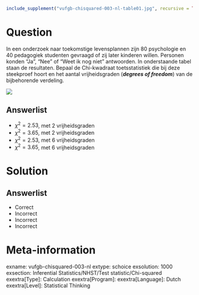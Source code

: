 ```{r, echo = FALSE, results = "hide"}
include_supplement("vufgb-chisquared-003-nl-table01.jpg", recursive = TRUE)
```

Question
========
  
In een onderzoek naar toekomstige levensplannen zijn 80 psychologie en 40 pedagogiek studenten
gevraagd of zij later kinderen willen. Personen konden “Ja”, “Nee” of “Weet ik nog niet” antwoorden.
In onderstaande tabel staan de resultaten. Bepaal de Chi-kwadraat toetsstatistiek die bij deze
steekproef hoort en het aantal vrijheidsgraden (***degrees of freedom***) van de bijbehorende verdeling.

![](vufgb-chisquared-003-nl-table01.jpg)
  
Answerlist
----------
* $\chi^{2} = 2.53$, met 2 vrijheidsgraden
* $\chi^{2} = 3.65$, met 2 vrijheidsgraden
* $\chi^{2} = 2.53$, met 6 vrijheidsgraden
* $\chi^{2} = 3.65$, met 6 vrijheidsgraden

Solution
========

Answerlist
----------
* Correct
* Incorrect
* Incorrect
* Incorrect

Meta-information
================
exname: vufgb-chisquared-003-nl
extype: schoice
exsolution: 1000
exsection: Inferential Statistics/NHST/Test statistic/Chi-squared
exextra[Type]: Calculation
exextra[Program]: 
exextra[Language]: Dutch
exextra[Level]: Statistical Thinking